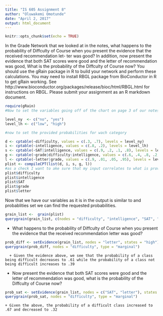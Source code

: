 ```yaml
---
title: "IS 605 Assignment 8"
author: "Oluwakemi Omotunde"
date: "April 2, 2017"
output: html_document
---
```


```r
knitr::opts_chunk$set(echo = TRUE)
```

In the Grade Network that we looked at in the notes, what happens to the probability of
Diffculty of Course when you present the evidence that the received recommendation let-
ter was good? In addition, now present the evidence that both SAT scores were good and
the letter of recommendation was good, What is the probability of the Diffculty of Course now? You should use the gRain package in R to build your network and perform these calculations. You may need to install RBGL package from BioConductor in R to get gRain working. See http://www.bioconductor.org/packages/release/bioc/html/RBGL.html for
instructions on RBGL. Please submit your assignment as an R markdown document.

```r
require(gRain)
#Now to set the variables going off of the chart on page 3 of our notes

level_ny  <- c("no", "yes")
level_lh <- c("low", "high")

#now to set the provided probabilities for wach category

d <- cptable(~difficulty, values = c(.3, .7), levels = level_ny)
i <- cptable(~intelligence, values = c(.8, .2), levels = level_lh)
s <- cptable(~SAT|intelligence, values = c(.9, .2, .1, .8), levels = level_lh)
g <- cptable(~grade|difficulty:intelligence, values = c(.6, .4, .8, .2, .1, .99, .1, .9), levels = level_lh)
l <- cptable(~letter|grade, values = c(.9, .01, .05, .95), levels = level_lh)
plist <- compileCPT(list(d, i, s, g, l))
#as a check I want to ake sure that my input correlates to what is provided in the reading
plist$difficulty
plist$intelligence
plist$SAT
plist$grade
plist$letter
```

Now that we have our variables as it is in the output is similar to and probablities set we can find the requested probabilities. 

```r
grain_list <-  grain(plist)
querygrain(grain_list, c(nodes = "difficulty", "intelligence", "SAT", "grade", "letter", type = "marginal"))
```
  + What happens to the probability of Diffculty of Course when you present the evidence that the received recommendation letter was good?

```r
prob_diff <- setEvidence(grain_list, nodes = "letter", states = "high")
querygrain(prob_diff, nodes = "difficulty", type = "marginal")
```
      + Given the evidence above, we see that the probability of a class being difficult decreases to .61 while the probability of a class not being difficult increases to .39
    
  + Now present the evidence that both SAT scores were good and the letter of recommendation was good, what is the probability of the Diffculty of Course now?
  
```r
prob_sat <- setEvidence(grain_list, nodes = c("SAT", "letter"), states = c("high", "high"))
querygrain(prob_sat, nodes = "difficulty", type = "marginal")
```

    + Given the above, the probability of a difficult class increased to .67 and decreased to .32